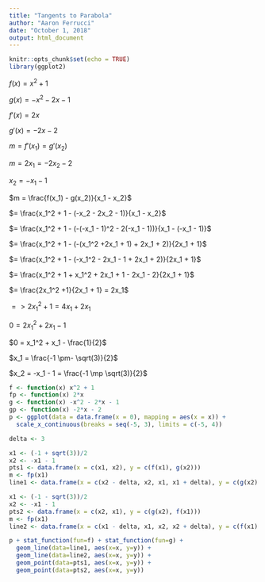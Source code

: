 ```yaml
---
title: "Tangents to Parabola"
author: "Aaron Ferrucci"
date: "October 1, 2018"
output: html_document
---
```


```r
knitr::opts_chunk$set(echo = TRUE)
library(ggplot2)
```

$f(x) = x^2 + 1$

$g(x) = -x^2 - 2x - 1$

$f'(x) = 2x$

$g'(x) = -2x - 2$

$m = f'(x_1) = g'(x_2)$

$m = 2x_1 = -2x_2 - 2$

$x_2 = -x_1 - 1$

$m = \frac{f(x_1) - g(x_2)}{x_1 - x_2}$

$= \frac{x_1^2 + 1 - (-x_2 - 2x_2 - 1)}{x_1 - x_2}$

$= \frac{x_1^2 + 1 - (-(-x_1 - 1)^2 - 2(-x_1 - 1))}{x_1 - (-x_1 - 1)}$

$= \frac{x_1^2 + 1 - (-(x_1^2 +2x_1 + 1) + 2x_1 + 2)}{2x_1 + 1}$

$= \frac{x_1^2 + 1 - (-x_1^2 - 2x_1 - 1 + 2x_1 + 2)}{2x_1 + 1}$

$= \frac{x_1^2 + 1 + x_1^2 + 2x_1 + 1 - 2x_1 - 2}{2x_1 + 1}$

$= \frac{2x_1^2 +1}{2x_1 + 1} = 2x_1$

$=> 2x_1^2 + 1 = 4x_1 + 2x_1$

$0 = 2x_1^2 + 2x_1 - 1$

$0 = x_1^2 + x_1 - \frac{1}{2}$

$x_1 = \frac{-1 \pm- \sqrt(3)}{2}$

$x_2 = -x_1 - 1 = \frac{-1 \mp \sqrt(3)}{2}$


```r
f <- function(x) x^2 + 1
fp <- function(x) 2*x
g <- function(x) -x^2 - 2*x - 1
gp <- function(x) -2*x - 2
p <- ggplot(data = data.frame(x = 0), mapping = aes(x = x)) +
  scale_x_continuous(breaks = seq(-5, 3), limits = c(-5, 4))

delta <- 3

x1 <- (-1 + sqrt(3))/2
x2 <- -x1 - 1
pts1 <- data.frame(x = c(x1, x2), y = c(f(x1), g(x2)))
m <- fp(x1)
line1 <- data.frame(x = c(x2 - delta, x2, x1, x1 + delta), y = c(g(x2) - m * delta, g(x2), f(x1), f(x1) + m * delta))

x1 <- (-1 - sqrt(3))/2
x2 <- -x1 - 1
pts2 <- data.frame(x = c(x2, x1), y = c(g(x2), f(x1)))
m <- fp(x1)
line2 <- data.frame(x = c(x1 - delta, x1, x2, x2 + delta), y = c(f(x1) - m * delta, f(x1), g(x2), g(x2) + m * delta))

p + stat_function(fun=f) + stat_function(fun=g) +
  geom_line(data=line1, aes(x=x, y=y)) +
  geom_line(data=line2, aes(x=x, y=y)) +
  geom_point(data=pts1, aes(x=x, y=y)) +
  geom_point(data=pts2, aes(x=x, y=y))
  

```
